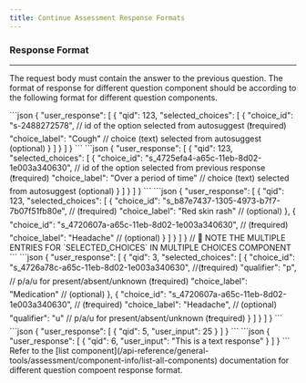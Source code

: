 ```yaml
---
title: Continue Assessment Response Formats
---
```


### Response Format
---
The request body must contain the answer to the previous question.
The format of response for different question component should be according to the following format for different question components.

<AccordionGroup>
  <Accordion title="Autosuggest (I-ATSG)">
```json
{
    "user_response": [
        {
            "qid": 123,
            "selected_choices": [
                {
                    "choice_id": "s-2488272578", // id of the option selected from autosuggest (❗️required)
                    "choice_label": "Cough"      // choice (text) selected from autosuggest (optional)
                }
            ]
        }
    ]
}
```
  </Accordion>

  <Accordion title="Single Select (I-RADO)">
```json
{   
    "user_response": [
        {
            "qid": 123,
            "selected_choices": [
                {
                    "choice_id":  "s_4725efa4-a65c-11eb-8d02-1e003a340630", // id of the option selected from previous response (❗️required)
                    "choice_label": "Over a period of time"      // choice (text) selected from autosuggest (optional)
                }
            ]
        }
    ]
}
```
  </Accordion>
  <Accordion title="Multi-Select (I-MULT)">
```json
{
    "user_response": [
        {
            "qid": 123,
            "selected_choices": [
                {
                    "choice_id": "s_b87e7437-1305-4973-b7f7-7b07f51fb80e",  // (❗️required)
                    "choice_label": "Red skin rash"  // (optional)
                },
                {
                    "choice_id": "s_4720607a-a65c-11eb-8d02-1e003a340630",  // (❗️required)
                    "choice_label": "Headache"   // (optional)
                }
            ]
        }
    ]
}
// 📌 NOTE THE MULTIPLE ENTRIES FOR `SELECTED_CHOICES` IN MULTIPLE CHOICES COMPONENT
```
  </Accordion>
  <Accordion title="Radio Group (I-RADG)">
```json
{
    "user_response": [
        {
            "qid": 3,
            "selected_choices": [
                {
                    "choice_id": "s_4726a78c-a65c-11eb-8d02-1e003a340630",  //(❗️required)
                    "qualifier": "p",     // p/a/u for present/absent/unknown (❗️required)
                    "choice_label": "Medication"  // (optional)
                },
                {
                    "choice_id": "s_4720607a-a65c-11eb-8d02-1e003a340630",  // (❗️required)
                    "choice_label": "Headache",   // (optional)
                    "qualifier": "u"     // p/a/u for present/absent/unknown (❗️required)
                }
            ]
        }
    ]
}
```
  </Accordion>
  <Accordion title="Number/Text">
```json
{   
    "user_response": [
        {
            "qid": 5,
            "user_input": 25
        }
    ]
}
```
  </Accordion>
   <Accordion title="Text">
```json
{   
    "user_response": [
        {
            "qid": 6,
            "user_input": "This is a text response"
        }
    ]
}
```
  </Accordion>
</AccordionGroup>

<Tip>
Refer to the [list component](/api-reference/general-tools/assessment/component-info/list-all-components) documentation for different question compoent response format. 
</Tip>
